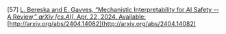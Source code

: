 \[57\]	[L. Bereska and E. Gavves, “Mechanistic Interpretability for AI Safety \-- A Review,” *arXiv \[cs.AI\]*, Apr. 22, 2024\. Available:](http://paperpile.com/b/Lj1YHA/N6j1M) [http://arxiv.org/abs/2404.14082](http://arxiv.org/abs/2404.14082)